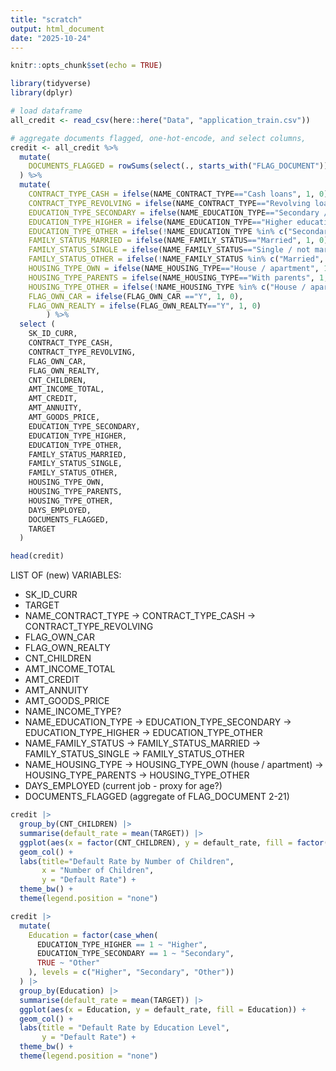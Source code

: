 ```yaml
---
title: "scratch"
output: html_document
date: "2025-10-24"
---
```


```r
knitr::opts_chunk$set(echo = TRUE)
```

```r
library(tidyverse)
library(dplyr)
```

```r
# load dataframe
all_credit <- read_csv(here::here("Data", "application_train.csv"))

# aggregate documents flagged, one-hot-encode, and select columns, 
credit <- all_credit %>% 
  mutate(
    DOCUMENTS_FLAGGED = rowSums(select(., starts_with("FLAG_DOCUMENT")))
  ) %>% 
  mutate(
    CONTRACT_TYPE_CASH = ifelse(NAME_CONTRACT_TYPE=="Cash loans", 1, 0), 
    CONTRACT_TYPE_REVOLVING = ifelse(NAME_CONTRACT_TYPE=="Revolving loans", 1, 0),
    EDUCATION_TYPE_SECONDARY = ifelse(NAME_EDUCATION_TYPE=="Secondary / secondary special", 1, 0),
    EDUCATION_TYPE_HIGHER = ifelse(NAME_EDUCATION_TYPE=="Higher education", 1, 0), 
    EDUCATION_TYPE_OTHER = ifelse(!NAME_EDUCATION_TYPE %in% c("Secondary / secondary special", "Higher education"), 1, 0),
    FAMILY_STATUS_MARRIED = ifelse(NAME_FAMILY_STATUS=="Married", 1, 0), 
    FAMILY_STATUS_SINGLE = ifelse(NAME_FAMILY_STATUS=="Single / not married", 1, 0), 
    FAMILY_STATUS_OTHER = ifelse(!NAME_FAMILY_STATUS %in% c("Married", "Single / not married"), 1, 0),
    HOUSING_TYPE_OWN = ifelse(NAME_HOUSING_TYPE=="House / apartment", 1, 0), 
    HOUSING_TYPE_PARENTS = ifelse(NAME_HOUSING_TYPE=="With parents", 1, 0), 
    HOUSING_TYPE_OTHER = ifelse(!NAME_HOUSING_TYPE %in% c("House / apartment", "With parents"), 1, 0), 
    FLAG_OWN_CAR = ifelse(FLAG_OWN_CAR =="Y", 1, 0),
    FLAG_OWN_REALTY = ifelse(FLAG_OWN_REALTY=="Y", 1, 0)
        ) %>%
  select (
    SK_ID_CURR,
    CONTRACT_TYPE_CASH, 
    CONTRACT_TYPE_REVOLVING, 
    FLAG_OWN_CAR,
    FLAG_OWN_REALTY,
    CNT_CHILDREN,
    AMT_INCOME_TOTAL,
    AMT_CREDIT,
    AMT_ANNUITY,
    AMT_GOODS_PRICE,
    EDUCATION_TYPE_SECONDARY, 
    EDUCATION_TYPE_HIGHER, 
    EDUCATION_TYPE_OTHER, 
    FAMILY_STATUS_MARRIED, 
    FAMILY_STATUS_SINGLE, 
    FAMILY_STATUS_OTHER, 
    HOUSING_TYPE_OWN, 
    HOUSING_TYPE_PARENTS, 
    HOUSING_TYPE_OTHER,
    DAYS_EMPLOYED,
    DOCUMENTS_FLAGGED, 
    TARGET
  )

head(credit)
```

LIST OF (new) VARIABLES:

- SK_ID_CURR
- TARGET
- NAME_CONTRACT_TYPE
  -> CONTRACT_TYPE_CASH
  -> CONTRACT_TYPE_REVOLVING
- FLAG_OWN_CAR
- FLAG_OWN_REALTY
- CNT_CHILDREN
- AMT_INCOME_TOTAL
- AMT_CREDIT
- AMT_ANNUITY
- AMT_GOODS_PRICE
- NAME_INCOME_TYPE? 
- NAME_EDUCATION_TYPE
  -> EDUCATION_TYPE_SECONDARY
  -> EDUCATION_TYPE_HIGHER
  -> EDUCATION_TYPE_OTHER
- NAME_FAMILY_STATUS
  -> FAMILY_STATUS_MARRIED
  -> FAMILY_STATUS_SINGLE
  -> FAMILY_STATUS_OTHER
- NAME_HOUSING_TYPE
  -> HOUSING_TYPE_OWN (house / apartment)
  -> HOUSING_TYPE_PARENTS
  -> HOUSING_TYPE_OTHER
- DAYS_EMPLOYED (current job - proxy for age?)
- DOCUMENTS_FLAGGED (aggregate of FLAG_DOCUMENT 2-21)

```r
credit |>
  group_by(CNT_CHILDREN) |>
  summarise(default_rate = mean(TARGET)) |>
  ggplot(aes(x = factor(CNT_CHILDREN), y = default_rate, fill = factor(CNT_CHILDREN))) +
  geom_col() +
  labs(title="Default Rate by Number of Children",
       x = "Number of Children",
       y = "Default Rate") +
  theme_bw() +
  theme(legend.position = "none")
```

```r
credit |>
  mutate(
    Education = factor(case_when(
      EDUCATION_TYPE_HIGHER == 1 ~ "Higher",
      EDUCATION_TYPE_SECONDARY == 1 ~ "Secondary",
      TRUE ~ "Other"
    ), levels = c("Higher", "Secondary", "Other"))
  ) |>
  group_by(Education) |>
  summarise(default_rate = mean(TARGET)) |>
  ggplot(aes(x = Education, y = default_rate, fill = Education)) +
  geom_col() +
  labs(title = "Default Rate by Education Level",
       y = "Default Rate") +
  theme_bw() +
  theme(legend.position = "none")
```



